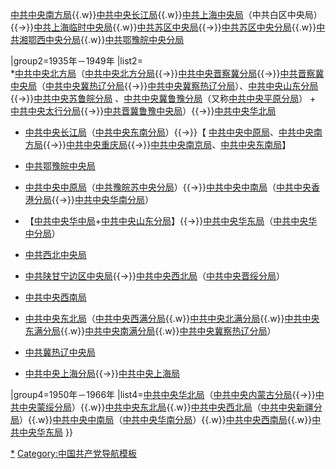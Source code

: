 {{Navbox 
|name=中共中央局和中共中央地方局
|title=[[File:Danghui golden.svg|20px|中国共产党党徽]] [[中共中央局和中共中央地方局|{{color|#FFDE00|中共中央局和中共中央地方局}}]]
|titlestyle=background:#DC241F;color:#F8B800;
|groupstyle=background:#FFF7BE;color:black;
|selected={{{1}}}

|group1=1921年－1934年
|list1=<br>
*[[中国共产党中央局]]
*{{Nowrap begin}}[[中共中央北方局]]{{.w}}[[中共中央南方局]]{{.w}}[[中共中央长江局]]{{.w}}[[中共上海中央局]]（中共白区中央局）{{→}}[[中共上海临时中央局]]{{.w}}[[中共苏区中央局]]{{→}}[[中共苏区中央分局]]{{.w}}[[中共湘鄂西中央分局]]{{.w}}[[中共鄂豫皖中央分局]]{{Nowrap end}}

|group2=1935年－1949年
|list2=<br>
*{{Nowrap begin}}[[中共中央北方局]]（[[中共中央北方分局]]{{→}}[[中共中央晋察冀分局]]{{→}}[[中共晋察冀中央局]]（[[中共中央冀热辽分局]]{{→}}[[中共中央冀察热辽分局]]）、[[中共中央山东分局]]{{→}}[[中共中央苏鲁皖分局]] 、[[中共中央冀鲁豫分局]]（又称[[中共中央平原分局]]） + [[中共中央太行分局]]{{→}}[[中共晋冀鲁豫中央局]]）{{→}}[[中共中央华北局]]{{Nowrap end}}
*{{Nowrap begin}}[[中共中央长江局]]（[[中共中央东南分局]]）{{→}}【 [[中共中央中原局]]、[[中共中央南方局]]{{→}}[[中共中央重庆局]]{{→}}[[中共中央南京局]]、[[中共中央东南局]]】{{Nowrap end}}
*[[中共鄂豫皖中央局]]
*{{Nowrap begin}}[[中共中央中原局]]（[[中共豫皖苏中央分局]]）{{→}}[[中共中央中南局]]（[[中共中央香港分局]]{{→}}[[中共中央华南分局]]）{{Nowrap end}}
*{{Nowrap begin}}【[[中共中央华中局]]+[[中共中央山东分局]]】{{→}}[[中共中央华东局]]（[[中共中央华中分局]]）{{Nowrap end}}
*[[中共西北中央局]]
*{{Nowrap begin}}[[中共陕甘宁边区中央局]]{{→}}[[中共中央西北局]]（[[中共中央晋绥分局]]）{{Nowrap end}}
*[[中共中央西南局]]
*{{Nowrap begin}}[[中共中央东北局]]（[[中共中央西满分局]]{{.w}}[[中共中央北满分局]]{{.w}}[[中共中央东满分局]]{{.w}}[[中共中央南满分局]]{{.w}}[[中共中央冀察热辽分局]]）{{Nowrap end}}
*[[中共冀热辽中央局]]
*{{Nowrap begin}}[[中共中央上海分局]]{{→}}[[中共中央上海局]]{{Nowrap end}}
|group4=1950年－1966年
|list4={{Nowrap begin}}[[中共中央华北局]]（[[中共中央内蒙古分局]]{{→}}[[中共中央蒙绥分局]]）{{.w}}[[中共中央东北局]]{{.w}}[[中共中央西北局]]（[[中共中央新疆分局]]）{{.w}}[[中共中央中南局]]（[[中共中央华南分局]]）{{.w}}[[中共中央西南局]]{{.w}}[[中共中央华东局]]{{Nowrap end}}
}}<noinclude>
[[Category:中国共产党中央组织|*]]
[[Category:中国共产党导航模板]]
</noinclude>